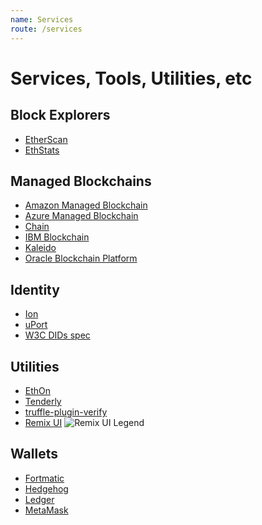 ```yaml
---
name: Services
route: /services
---
```


# Services, Tools, Utilities, etc

## Block Explorers

- [EtherScan](https://etherscan.io/)
- [EthStats](https://ethstats.io/)

## Managed Blockchains

- [Amazon Managed Blockchain](https://aws.amazon.com/managed-blockchain/)
- [Azure Managed Blockchain](https://azure.microsoft.com/en-us/solutions/blockchain/)
- [Chain](https://chain.com/)
- [IBM Blockchain](https://www.ibm.com/blockchain)
- [Kaleido](https://kaleido.io/)
- [Oracle Blockchain Platform](https://www.oracle.com/cloud/blockchain/)

## Identity

- [Ion](https://github.com/decentralized-identity/ion/)
- [uPort](https://www.uport.me/)
- [W3C DIDs spec](https://w3c-ccg.github.io/did-spec/)

## Utilities

- [EthOn](https://ethon.consensys.net/)
- [Tenderly](https://tenderly.dev/)
- [truffle-plugin-verify](https://github.com/rkalis/truffle-plugin-verify#readme)
- [Remix UI](http://remix.ethereum.org/#optimize=false&version=soljson-v0.5.1+commit.c8a2cb62.js)
![Remix UI Legend](https://github.com/truffleuniversity/resources/blob/master/Remix%20Window.png)

## Wallets

- [Fortmatic](https://fortmatic.com/)
- [Hedgehog](https://hedgehog.audius.co)
- [Ledger](https://www.ledger.com/)
- [MetaMask](https://metamask.io)
